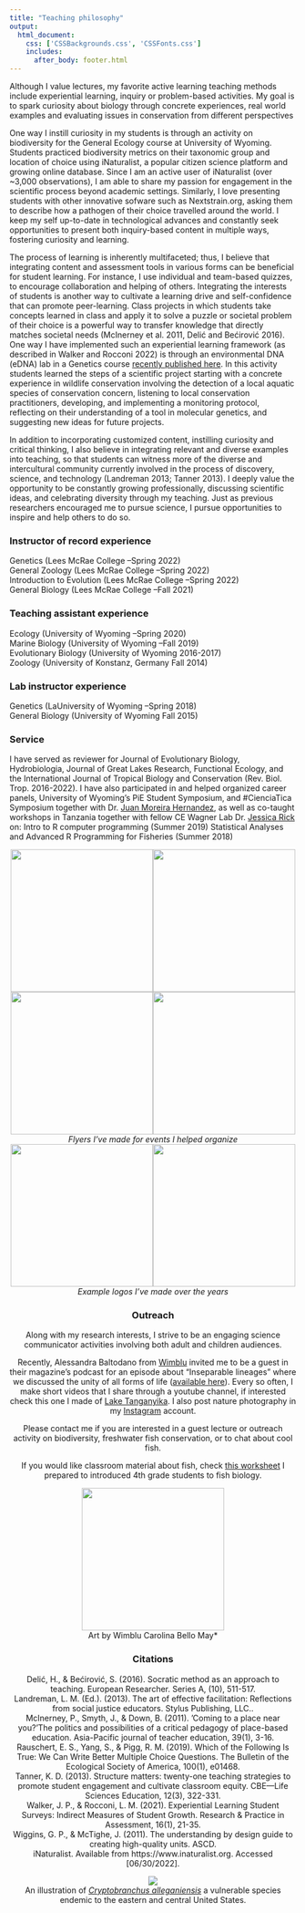 ```yaml
--- 
title: "Teaching philosophy"
output: 
  html_document:
    css: ['CSSBackgrounds.css', 'CSSFonts.css']
    includes:
      after_body: footer.html
---
```



<script>
   $(document).ready(function() {
     $head = $('#header');
     $head.prepend('<img src=\"IMG_2519.JPG\" style=\"float: right;width: 300px;padding: 20px\"/>')
   });
</script>

  <!-- ![](./IMG_5008low.jpg){width=85px}*Learning biology outside of the classroom* -->

Although I value lectures, my favorite active learning teaching methods include experiential learning, inquiry or problem-based activities. My goal is to spark curiosity about biology through concrete experiences, real world examples and evaluating issues in conservation from different perspectives 

One way I instill curiosity in my students is through an activity on biodiversity for the General Ecology course at University of Wyoming. Students practiced biodiversity metrics on their taxonomic group and location of choice using iNaturalist, a popular citizen science platform and growing online database. Since I am an active user of iNaturalist (over ~3,000 observations), I am able to share my passion for engagement in the scientific process beyond academic settings. Similarly, I love presenting students with other innovative sofware such as Nextstrain.org, asking them to describe how a pathogen of their choice travelled around the world. I keep my self up-to-date in technological advances and constantly seek opportunities to present both inquiry-based content in multiple ways, fostering curiosity and learning. 

The process of learning is inherently multifaceted; thus, I believe that integrating content and assessment tools in various forms can be beneficial for student learning. For instance, I use individual and team-based quizzes, to encourage collaboration and helping of others. Integrating the interests of students is another way to cultivate a learning drive and self-confidence that can promote peer-learning. Class projects in which students take concepts learned in class and apply it to solve a puzzle or societal problem of their choice is a powerful way to transfer knowledge that directly matches societal needs (McInerney et al. 2011, Delić and Bećirović 2016). One way I have implemented such an experiential learning framework (as described in Walker and Rocconi 2022) is through an environmental DNA (eDNA) lab in a Genetics course [recently published here](https://ctl.acaweb.org/digging-deeper/environmental-dna-in-the-classroom-a-case-study/). In this activity students learned the steps of a scientific project starting with a concrete experience in wildlife conservation involving the detection of a local aquatic species of conservation concern, listening to local conservation practitioners, developing, and implementing a monitoring protocol, reflecting on their understanding of a tool in molecular genetics, and suggesting new ideas for future projects.

In addition to incorporating customized content, instilling curiosity and critical thinking, I also believe in integrating relevant and diverse examples into teaching, so that students can witness more of the diverse and intercultural community currently involved in the process of discovery, science, and technology (Landreman 2013; Tanner 2013). I deeply value the opportunity to be constantly growing professionally, discussing scientific ideas, and celebrating diversity through my teaching. Just as previous researchers encouraged me to pursue science, I pursue opportunities to inspire and help others to do so. 

### Instructor of record experience
Genetics (Lees McRae College –Spring 2022)  
General Zoology (Lees McRae College –Spring 2022)  
Introduction to Evolution (Lees McRae College –Spring 2022)  
General Biology (Lees McRae College –Fall 2021) 


### Teaching assistant experience
Ecology (University of Wyoming –Spring 2020)  
Marine Biology (University of Wyoming –Fall 2019)  
Evolutionary Biology (University of Wyoming 2016-2017)  
Zoology (University of Konstanz, Germany Fall 2014)  

### Lab instructor experience
Genetics (LaUniversity of Wyoming –Spring 2018)  
General Biology (University of Wyoming Fall 2015)

### Service
I have served as reviewer for Journal of Evolutionary Biology, Hydrobiologia, Journal of Great Lakes Research, Functional Ecology, and the International Journal of Tropical Biology and Conservation (Rev. Biol. Trop. 2016-2022). I have also participated in and helped organized career panels, University of Wyoming's PiE Student Symposium, and #CienciaTica Symposium together with Dr. [Juan Moreira Hernandez](https://scholar.google.com/citations?user=xCGg3AgAAAAJ&hl=en), as well as co-taught workshops in Tanzania together with fellow CE Wagner Lab Dr. [Jessica Rick](http://jessicarick.com) on:
Intro to R computer programming (Summer 2019)
Statistical Analyses and Advanced R Programming for Fisheries (Summer 2018)

<center>![](./PiESymposium2017invite.png){width=250px}![](./PiESymposium2018invite.png){width=250px}<center>![](./CienciaTica2.png){width=250px}![](./CienciaTica1.png){width=250px}<center>
<center>*Flyers I've made for events I helped organize*<center>
 
![](./Hat_logo_jgb_v3-2-06.png){width=250px}![](./Logo_GSN_2018-03.png){width=250px}
<center>*Example logos I've made over the years*<center>

### Outreach
Along with my research interests, I strive to be an engaging science communicator activities involving both adult and children audiences.

Recently, Alessandra Baltodano from [Wimblu](https://wimblu.com/en/) invited me to be a guest in their magazine's podcast for an episode about "Inseparable lineages" where we discussed the unity of all forms of life ([available here](https://wimblu.com/en/volumen-5/linajes-inseparables/)). Every so often, I make short videos that I share through a youtube channel, if interested check this one I made of [Lake Tanganyika](https://www.youtube.com/watch?v=ekSZXCzmmfc). I also post nature photography in my [Instagram](https://www.instagram.com/golcherbenavides/?hl=en) account.

Please contact me if you are interested in a guest lecture or outreach activity on biodiversity, freshwater fish conservation, or to chat about cool fish. 

If you would like classroom material about fish, check [this worksheet](./Fish_Underwater_4thGrade_28jan2021.pdf) I prepared to introduced 4th grade students to fish biology.

<center>![](./WimbluArtByCarolinaBelloMay.png){width=250px}<center>
<center>Art by Wimblu Carolina Bello May*<center>

### Citations
Delić, H., & Bećirović, S. (2016). Socratic method as an approach to teaching. European Researcher. Series A, (10), 511-517.  
Landreman, L. M. (Ed.). (2013). The art of effective facilitation: Reflections from social justice educators. Stylus Publishing, LLC..  
McInerney, P., Smyth, J., & Down, B. (2011). ‘Coming to a place near you?’The politics and possibilities of a critical pedagogy of place-based education. Asia-Pacific journal of teacher education, 39(1), 3-16.  
Rauschert, E. S., Yang, S., & Pigg, R. M. (2019). Which of the Following Is True: We Can Write Better Multiple Choice Questions. The Bulletin of the Ecological Society of America, 100(1), e01468.  
Tanner, K. D. (2013). Structure matters: twenty-one teaching strategies to promote student engagement and cultivate classroom equity. CBE—Life Sciences Education, 12(3), 322-331.  
Walker, J. P., & Rocconi, L. M. (2021). Experiential Learning Student Surveys: Indirect Measures of Student Growth. Research & Practice in Assessment, 16(1), 21-35.  
Wiggins, G. P., & McTighe, J. (2011). The understanding by design guide to creating high-quality units. ASCD.  
iNaturalist. Available from https://www.inaturalist.org. Accessed [06/30/2022].  

![](./hell_jime.png)
<center>An illustration of [*Cryptobranchus* *alleganiensis*](https://en.wikipedia.org/wiki/Hellbender) a vulnerable species endemic to the eastern and central United States.<center>
